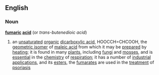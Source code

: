 ==English==
===Noun===
{{wikipedia}}
'''[[fumaric]] [[acid]]'''  (or ''trans-butenedioic acid'')
#{{chemistry}} an [[unsaturated]] [[organic]] [[dicarboxylic acid]], HOOCCH=CHCOOH, the [[geometric isomer]] of [[maleic acid]] from which it may be [[prepared]] by [[heating]]; it is found in many [[plant]]s, including [[fungi]] and [[moss]]es, and is [[essential]] in the [[chemistry]] of [[respiration]]; it has a number of [[industrial]] [[application]]s, and its [[ester]]s, the [[fumarate]]s are used in the [[treatment]] of [[psoriasis]]
